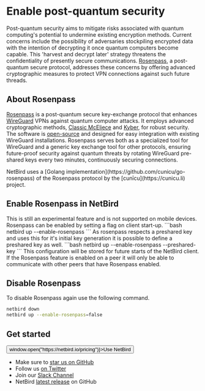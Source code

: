
# Enable post-quantum security
Post-quantum security aims to mitigate risks associated with quantum computing's potential to undermine existing encryption methods.
Current concerns include the possibility of adversaries stockpiling encrypted data with the intention of decrypting it once quantum computers become capable.
This 'harvest and decrypt later' strategy threatens the confidentiality of presently secure communications.
[Rosenpass](https://rosenpass.eu), a post-quantum secure protocol, addresses these concerns by offering advanced cryptographic measures to protect VPN connections against such future threads.


## About Rosenpass
[Rosenpass](https://rosenpass.eu) is a post-quantum secure key-exchange protocol that enhances [WireGuard](https://www.wireguard.com/) VPNs against quantum computer attacks.
It employs advanced cryptographic methods, [Classic McEliece](https://classic.mceliece.org) and [Kyber](https://pq-crystals.org/kyber/), for robust security.
The software is [open-source](https://github.com/rosenpass/rosenpass) and designed for easy integration with existing WireGuard installations.
Rosenpass serves both as a specialized tool for WireGuard and a generic key exchange tool for other protocols, ensuring future-proof security against quantum threats by rotating WireGuard pre-shared keys every two minutes, continuously securing connections.

<Note>
    NetBird uses a [Golang implementation](https://github.com/cunicu/go-rosenpass) of the Rosenpass protocol by the [cunīcu](https://cunicu.li) project.
</Note>

## Enable Rosenpass in NetBird
<Note>
    This is still an experimental feature and is not supported on mobile devices.
</Note>
Rosenpass can be enabled by setting a flag on client start-up.
```bash
netbird up --enable-rosenpass
```
As rosenpass respects a preshared key and uses this for it's initial key generation it is possible to define a preshared key as well.
```bash
netbird up --enable-rosenpass --preshared-key <preshared-key>
```
This configuration will be stored for future starts of the NetBird client.

<Note>
    If the Rosenpass feature is enabled on a peer it will only be able to communicate with other peers that have Rosenpass enabled.
</Note>

## Disable Rosenpass
To disable Rosenpass again use the following command.
```bash
netbird down
netbird up --enable-rosenpass=false
```

## Get started
<p float="center" >
    <Button name="button" className="button-5" onClick={() => window.open("https://netbird.io/pricing")}>Use NetBird</Button>
</p>

- Make sure to [star us on GitHub](https://github.com/netbirdio/netbird)
- Follow us [on Twitter](https://twitter.com/netbird)
- Join our [Slack Channel](https://join.slack.com/t/netbirdio/shared_invite/zt-vrahf41g-ik1v7fV8du6t0RwxSrJ96A)
- NetBird [latest release](https://github.com/netbirdio/netbird/releases) on GitHub